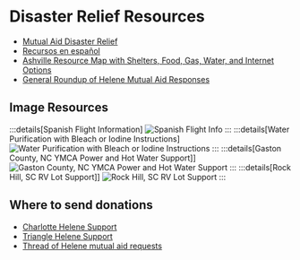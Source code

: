 # Disaster Relief Resources

- [Mutual Aid Disaster Relief](https://mutualaiddisasterrelief.org/)
- [Recursos en español](https://cryptpad.fr/pad/#/2/pad/edit/QMo6ZedKlx9CG+ZIDMOC86jf/)
- [Ashville Resource Map with Shelters, Food, Gas, Water, and Internet Options](https://helenehelpasheville.ushahidi.io/map)
- [General Roundup of Helene Mutual Aid Responses](https://itsgoingdown.org/mutual-aid-hurricane-helene/)

## Image Resources
:::details[Spanish Flight Information]
![Spanish Flight Info](/disaster-relief/spanish-asheville-flight-instructions.png)
:::
:::details[Water Purification with Bleach or Iodine Instructions]
![Water Purification with Bleach or Iodine Instructions](/disaster-relief/water-purification.jpeg)
:::
:::details[Gaston County, NC YMCA Power and Hot Water Support]]
![Gaston County, NC YMCA Power and Hot Water Support](/disaster-relief/gaston-ymca.jpeg)
:::
:::details[Rock Hill, SC RV Lot Support]]
![Rock Hill, SC RV Lot Support](/disaster-relief/rock-hill-rv.jpeg)
:::

## Where to send donations
- [Charlotte Helene Support](https://www.instagram.com/p/DAerHnPppY6/)
- [Triangle Helene Support](https://www.instagram.com/p/DAeA85hPYP0/?img_index=1)
- [Thread of Helene mutual aid requests](https://x.com/antiracistsouth/status/1840211376524144998)
